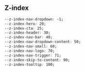 
<Meta title="2 Styling / 2.7 Z-index" />

<div className="sb-section">
  <h2 className="sb-heading__2" id="z-index">Z-index</h2>

  ```css
  --z-index-nav-dropdown: -1;
  --z-index-hero: 20;
  --z-index-cta: 25;
  --z-index-header: 30;
  --z-index-nav-bar: 40;
  --z-index-nav-dropdown-content: 50;
  --z-index-nav-small: 60;
  --z-index-nav-logo: 70;
  --z-index-nav-trigger: 71;
  --z-index-skip-to-content: 90;
  --z-index-tooltip: 100;
  ```
</div>
